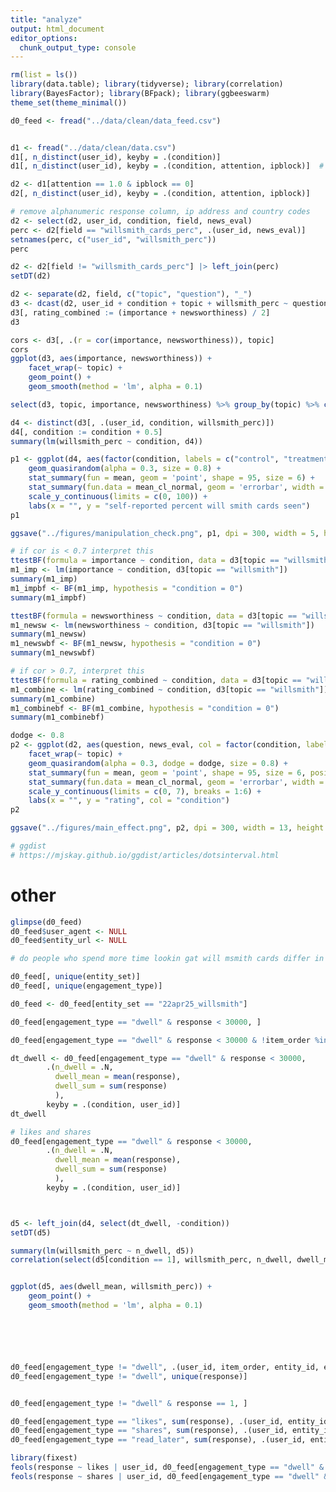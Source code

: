 ```yaml
---
title: "analyze"
output: html_document
editor_options: 
  chunk_output_type: console
---
```


```r
rm(list = ls())
library(data.table); library(tidyverse); library(correlation)
library(BayesFactor); library(BFpack); library(ggbeeswarm)
theme_set(theme_minimal())
```

```r
d0_feed <- fread("../data/clean/data_feed.csv")


d1 <- fread("../data/clean/data.csv")
d1[, n_distinct(user_id), keyby = .(condition)]
d1[, n_distinct(user_id), keyby = .(condition, attention, ipblock)]  # users per condition

d2 <- d1[attention == 1.0 & ipblock == 0]
d2[, n_distinct(user_id), keyby = .(condition, attention, ipblock)]

# remove alphanumeric response column, ip address and country codes
d2 <- select(d2, user_id, condition, field, news_eval)
perc <- d2[field == "willsmith_cards_perc", .(user_id, news_eval)]
setnames(perc, c("user_id", "willsmith_perc"))
perc

d2 <- d2[field != "willsmith_cards_perc"] |> left_join(perc) 
setDT(d2)
```

```r
d2 <- separate(d2, field, c("topic", "question"), "_")
d3 <- dcast(d2, user_id + condition + topic + willsmith_perc ~ question, value.var = "news_eval")
d3[, rating_combined := (importance + newsworthiness) / 2]
d3
```

```r
cors <- d3[, .(r = cor(importance, newsworthiness)), topic]
cors
ggplot(d3, aes(importance, newsworthiness)) +
    facet_wrap(~ topic) +
    geom_point() +
    geom_smooth(method = 'lm', alpha = 0.1) 

select(d3, topic, importance, newsworthiness) %>% group_by(topic) %>% correlation()
```


```r
d4 <- distinct(d3[, .(user_id, condition, willsmith_perc)])
d4[, condition := condition + 0.5]
summary(lm(willsmith_perc ~ condition, d4))

p1 <- ggplot(d4, aes(factor(condition, labels = c("control", "treatment")), willsmith_perc)) +
    geom_quasirandom(alpha = 0.3, size = 0.8) +
    stat_summary(fun = mean, geom = 'point', shape = 95, size = 6) +
    stat_summary(fun.data = mean_cl_normal, geom = 'errorbar', width = 0, size = 1.1) +
    scale_y_continuous(limits = c(0, 100)) +
    labs(x = "", y = "self-reported percent will smith cards seen")
p1

ggsave("../figures/manipulation_check.png", p1, dpi = 300, width = 5, height = 5, bg = "white")
```


```r
# if cor is < 0.7 interpret this
ttestBF(formula = importance ~ condition, data = d3[topic == "willsmith"])
m1_imp <- lm(importance ~ condition, d3[topic == "willsmith"])
summary(m1_imp)
m1_impbf <- BF(m1_imp, hypothesis = "condition = 0")
summary(m1_impbf)

ttestBF(formula = newsworthiness ~ condition, data = d3[topic == "willsmith"])
m1_newsw <- lm(newsworthiness ~ condition, d3[topic == "willsmith"])
summary(m1_newsw)
m1_newswbf <- BF(m1_newsw, hypothesis = "condition = 0")
summary(m1_newswbf)

# if cor > 0.7, interpret this
ttestBF(formula = rating_combined ~ condition, data = d3[topic == "willsmith"])
m1_combine <- lm(rating_combined ~ condition, d3[topic == "willsmith"])
summary(m1_combine)
m1_combinebf <- BF(m1_combine, hypothesis = "condition = 0")
summary(m1_combinebf)
```


```r
dodge <- 0.8
p2 <- ggplot(d2, aes(question, news_eval, col = factor(condition, labels = c("control", "treatment")))) +
    facet_wrap(~ topic) +
    geom_quasirandom(alpha = 0.3, dodge = dodge, size = 0.8) +
    stat_summary(fun = mean, geom = 'point', shape = 95, size = 6, position = position_dodge(dodge)) +
    stat_summary(fun.data = mean_cl_normal, geom = 'errorbar', width = 0, size = 1.1, position = position_dodge(dodge)) +
    scale_y_continuous(limits = c(0, 7), breaks = 1:6) +
    labs(x = "", y = "rating", col = "condition")
p2

ggsave("../figures/main_effect.png", p2, dpi = 300, width = 13, height = 5, bg = "white")
```




```r
# ggdist
# https://mjskay.github.io/ggdist/articles/dotsinterval.html
```

































# other


```r
glimpse(d0_feed)
d0_feed$user_agent <- NULL
d0_feed$entity_url <- NULL

# do people who spend more time lookin gat will msmith cards differ in anyway?

d0_feed[, unique(entity_set)]
d0_feed[, unique(engagement_type)]

d0_feed <- d0_feed[entity_set == "22apr25_willsmith"]

d0_feed[engagement_type == "dwell" & response < 30000, ]

d0_feed[engagement_type == "dwell" & response < 30000 & !item_order %in% c(0, 1, 2, 97, 98, 99)]

dt_dwell <- d0_feed[engagement_type == "dwell" & response < 30000, 
        .(n_dwell = .N, 
          dwell_mean = mean(response),
          dwell_sum = sum(response)
          ), 
        keyby = .(condition, user_id)]
dt_dwell

# likes and shares
d0_feed[engagement_type == "dwell" & response < 30000, 
        .(n_dwell = .N, 
          dwell_mean = mean(response),
          dwell_sum = sum(response)
          ), 
        keyby = .(condition, user_id)]



d5 <- left_join(d4, select(dt_dwell, -condition))
setDT(d5)

summary(lm(willsmith_perc ~ n_dwell, d5))
correlation(select(d5[condition == 1], willsmith_perc, n_dwell, dwell_mean, dwell_sum), p_adjust = "none")


ggplot(d5, aes(dwell_mean, willsmith_perc)) +
    geom_point() +
    geom_smooth(method = 'lm', alpha = 0.1) 






d0_feed[engagement_type != "dwell", .(user_id, item_order, entity_id, engagement_type, response)][order(user_id, item_order)] |> View()
d0_feed[engagement_type != "dwell", unique(response)]


d0_feed[engagement_type != "dwell" & response == 1, ]

d0_feed[engagement_type == "likes", sum(response), .(user_id, entity_id)][V1 > 1]
d0_feed[engagement_type == "shares", sum(response), .(user_id, entity_id)][V1 > 1]
d0_feed[engagement_type == "read_later", sum(response), .(user_id, entity_id)][V1 > 1]

library(fixest)
feols(response ~ likes | user_id, d0_feed[engagement_type == "dwell" & response < 10000])
feols(response ~ shares | user_id, d0_feed[engagement_type == "dwell" & response < 10000])
```

